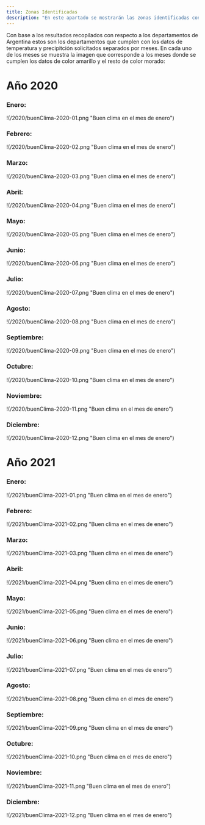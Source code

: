 ```yaml
---
title: Zonas Identificadas
description: "En este apartado se mostrarán las zonas identificadas con mejor cloma de Argentina."
---
```


Con base a los resultados recopilados con respecto a los departamentos de Argentina estos son los departamentos que cumplen con los datos de temperatura y precipitción solicitados separados por meses.
En cada uno de los meses se muestra la imagen que corresponde a los meses donde se cumplen los datos de color amarillo y el resto de color morado:

# Año 2020

### Enero:
!(/2020/buenClima-2020-01.png "Buen clima en el mes de enero")
### Febrero:
!(/2020/buenClima-2020-02.png "Buen clima en el mes de enero")
### Marzo:
!(/2020/buenClima-2020-03.png "Buen clima en el mes de enero")
### Abril:
!(/2020/buenClima-2020-04.png "Buen clima en el mes de enero")
### Mayo:
!(/2020/buenClima-2020-05.png "Buen clima en el mes de enero")
### Junio:
!(/2020/buenClima-2020-06.png "Buen clima en el mes de enero")
### Julio:
!(/2020/buenClima-2020-07.png "Buen clima en el mes de enero")
### Agosto:
!(/2020/buenClima-2020-08.png "Buen clima en el mes de enero")
### Septiembre:
!(/2020/buenClima-2020-09.png "Buen clima en el mes de enero")
### Octubre:
!(/2020/buenClima-2020-10.png "Buen clima en el mes de enero")
### Noviembre:
!(/2020/buenClima-2020-11.png "Buen clima en el mes de enero")
### Diciembre:
!(/2020/buenClima-2020-12.png "Buen clima en el mes de enero")


# Año 2021

### Enero:
!(/2021/buenClima-2021-01.png "Buen clima en el mes de enero")
### Febrero:
!(/2021/buenClima-2021-02.png "Buen clima en el mes de enero")
### Marzo:
!(/2021/buenClima-2021-03.png "Buen clima en el mes de enero")
### Abril:
!(/2021/buenClima-2021-04.png "Buen clima en el mes de enero")
### Mayo:
!(/2021/buenClima-2021-05.png "Buen clima en el mes de enero")
### Junio:
!(/2021/buenClima-2021-06.png "Buen clima en el mes de enero")
### Julio:
!(/2021/buenClima-2021-07.png "Buen clima en el mes de enero")
### Agosto:
!(/2021/buenClima-2021-08.png "Buen clima en el mes de enero")
### Septiembre:
!(/2021/buenClima-2021-09.png "Buen clima en el mes de enero")
### Octubre:
!(/2021/buenClima-2021-10.png "Buen clima en el mes de enero")
### Noviembre:
!(/2021/buenClima-2021-11.png "Buen clima en el mes de enero")
### Diciembre:
!(/2021/buenClima-2021-12.png "Buen clima en el mes de enero")
